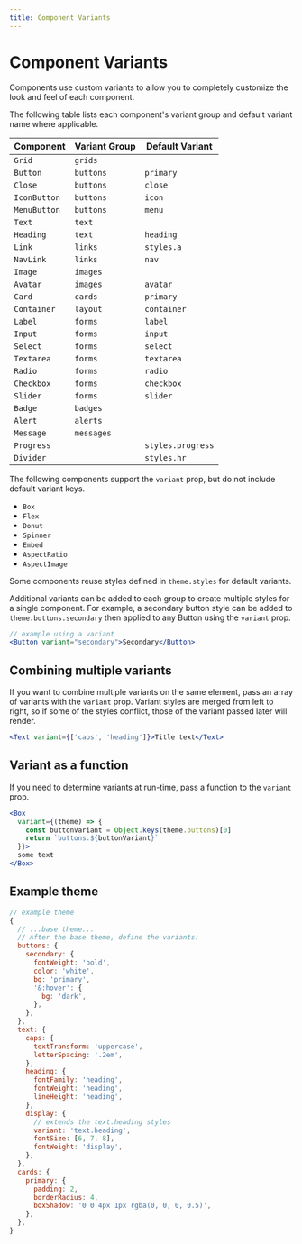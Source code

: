 ```yaml
---
title: Component Variants
---
```



# Component Variants

Components use custom variants to allow you to completely customize the look and feel of each component.

The following table lists each component's variant group and default variant name where applicable.

| Component    | Variant Group | Default Variant   |
| ------------ | ------------- | ----------------- |
| `Grid`       | `grids`       |
| `Button`     | `buttons`     | `primary`         |
| `Close`      | `buttons`     | `close`           |
| `IconButton` | `buttons`     | `icon`            |
| `MenuButton` | `buttons`     | `menu`            |
| `Text`       | `text`        |
| `Heading`    | `text`        | `heading`         |
| `Link`       | `links`       | `styles.a`        |
| `NavLink`    | `links`       | `nav`             |
| `Image`      | `images`      |
| `Avatar`     | `images`      | `avatar`          |
| `Card`       | `cards`       | `primary`         |
| `Container`  | `layout`      | `container`       |
| `Label`      | `forms`       | `label`           |
| `Input`      | `forms`       | `input`           |
| `Select`     | `forms`       | `select`          |
| `Textarea`   | `forms`       | `textarea`        |
| `Radio`      | `forms`       | `radio`           |
| `Checkbox`   | `forms`       | `checkbox`        |
| `Slider`     | `forms`       | `slider`          |
| `Badge`      | `badges`      |
| `Alert`      | `alerts`      |
| `Message`    | `messages`    |
| `Progress`   |               | `styles.progress` |
| `Divider`    |               | `styles.hr`       |

The following components support the `variant` prop, but do not include default variant keys.

- `Box`
- `Flex`
- `Donut`
- `Spinner`
- `Embed`
- `AspectRatio`
- `AspectImage`

<Note>

Some components reuse styles defined in `theme.styles` for default variants.

</Note>

Additional variants can be added to each group to create multiple styles for a single component.
For example, a secondary button style can be added to `theme.buttons.secondary` then applied to any Button using the `variant` prop.

```jsx
// example using a variant
<Button variant="secondary">Secondary</Button>
```

## Combining multiple variants

If you want to combine multiple variants on the same element, pass an array of variants with the `variant` prop.
Variant styles are merged from left to right, so if some of the styles conflict, those of the variant passed later will render.

```jsx live=true
<Text variant={['caps', 'heading']}>Title text</Text>
```

## Variant as a function

If you need to determine variants at run-time, pass a function to the `variant` prop.

```jsx live=true
<Box
  variant={(theme) => {
    const buttonVariant = Object.keys(theme.buttons)[0]
    return `buttons.${buttonVariant}`
  }}>
  some text
</Box>
```

## Example theme

```js
// example theme
{
  // ...base theme...
  // After the base theme, define the variants:
  buttons: {
    secondary: {
      fontWeight: 'bold',
      color: 'white',
      bg: 'primary',
      '&:hover': {
        bg: 'dark',
      },
    },
  },
  text: {
    caps: {
      textTransform: 'uppercase',
      letterSpacing: '.2em',
    },
    heading: {
      fontFamily: 'heading',
      fontWeight: 'heading',
      lineHeight: 'heading',
    },
    display: {
      // extends the text.heading styles
      variant: 'text.heading',
      fontSize: [6, 7, 8],
      fontWeight: 'display',
    },
  },
  cards: {
    primary: {
      padding: 2,
      borderRadius: 4,
      boxShadow: '0 0 4px 1px rgba(0, 0, 0, 0.5)',
    },
  },
}
```
